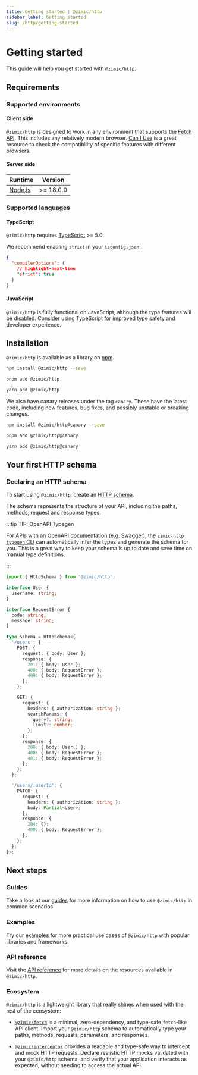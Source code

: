 ```yaml
---
title: Getting started | @zimic/http
sidebar_label: Getting started
slug: /http/getting-started
---
```



# Getting started

This guide will help you get started with `@zimic/http`.

## Requirements

### Supported environments

#### Client side

`@zimic/http` is designed to work in any environment that supports the
[Fetch API](https://developer.mozilla.org/docs/Web/API/Fetch_API). This includes any relatively modern browser.
[Can I Use](https://caniuse.com/?search=fetch) is a great resource to check the compatibility of specific features with
different browsers.

#### Server side

| Runtime                       | Version   |
| ----------------------------- | --------- |
| [Node.js](https://nodejs.org) | >= 18.0.0 |

### Supported languages

#### TypeScript

`@zimic/http` requires [TypeScript](https://www.typescriptlang.org) >= 5.0.

We recommend enabling `strict` in your `tsconfig.json`:

```json title='tsconfig.json'
{
  "compilerOptions": {
    // highlight-next-line
    "strict": true
  }
}
```

#### JavaScript

`@zimic/http` is fully functional on JavaScript, although the type features will be disabled. Consider using TypeScript
for improved type safety and developer experience.

## Installation

`@zimic/http` is available as a library on [npm](https://www.npmjs.com/package/@zimic/http).

<Tabs groupId="package-managers">
  <TabItem value="npm" label="npm">

```bash
npm install @zimic/http --save
```

  </TabItem>
  <TabItem value="pnpm" label="pnpm">

```bash
pnpm add @zimic/http
```

  </TabItem>
  <TabItem value="yarn" label="yarn">

```bash
yarn add @zimic/http
```

  </TabItem>
</Tabs>

We also have canary releases under the tag `canary`. These have the latest code, including new features, bug fixes, and
possibly unstable or breaking changes.

<Tabs groupId="package-managers">
  <TabItem value="npm" label="npm">

```bash
npm install @zimic/http@canary --save
```

  </TabItem>
  <TabItem value="pnpm" label="pnpm">

```bash
pnpm add @zimic/http@canary
```

  </TabItem>
  <TabItem value="yarn" label="yarn">

```bash
yarn add @zimic/http@canary
```

  </TabItem>
</Tabs>

## Your first HTTP schema

### Declaring an HTTP schema

To start using `@zimic/http`, create an [HTTP schema](/docs/zimic-http/guides/1-schemas.md).

The schema represents the structure of your API, including the paths, methods, request and response types.

:::tip TIP: <span>OpenAPI Typegen</span>

For APIs with an [OpenAPI documentation](https://www.openapis.org) (e.g. [Swagger](https://swagger.io)), the
[`zimic-http typegen` CLI](/docs/zimic-http/guides/2-typegen.mdx) can automatically infer the types and generate the
schema for you. This is a great way to keep your schema is up to date and save time on manual type definitions.

:::

```ts title='schema.ts'
import { HttpSchema } from '@zimic/http';

interface User {
  username: string;
}

interface RequestError {
  code: string;
  message: string;
}

type Schema = HttpSchema<{
  '/users': {
    POST: {
      request: { body: User };
      response: {
        201: { body: User };
        400: { body: RequestError };
        409: { body: RequestError };
      };
    };

    GET: {
      request: {
        headers: { authorization: string };
        searchParams: {
          query?: string;
          limit?: number;
        };
      };
      response: {
        200: { body: User[] };
        400: { body: RequestError };
        401: { body: RequestError };
      };
    };
  };

  '/users/:userId': {
    PATCH: {
      request: {
        headers: { authorization: string };
        body: Partial<User>;
      };
      response: {
        204: {};
        400: { body: RequestError };
      };
    };
  };
}>;
```

## Next steps

### Guides

Take a look at our [guides](/docs/http/guides) for more information on how to use `@zimic/http` in common scenarios.

### Examples

Try our [examples](/docs/zimic/2-examples/index.md) for more practical use cases of `@zimic/http` with popular libraries
and frameworks.

### API reference

Visit the [API reference](/docs/http/api) for more details on the resources available in `@zimic/http`.

### Ecosystem

`@zimic/http` is a lightweight library that really shines when used with the rest of the ecosystem:

- [`@zimic/fetch`](/docs/zimic-fetch/1-index.md) is a minimal, zero-dependency, and type-safe `fetch`-like API client.
  Import your `@zimic/http` schema to automatically type your paths, methods, requests, parameters, and responses.

- [`@zimic/interceptor`](/docs/zimic-interceptor/1-index.md) provides a readable and type-safe way to intercept and mock
  HTTP requests. Declare realistic HTTP mocks validated with your `@zimic/http` schema, and verify that your application
  interacts as expected, without needing to access the actual API.
